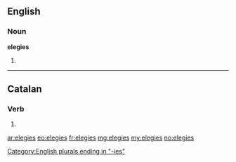 ==English==

===Noun===
'''elegies'''

# {{plural of|elegy}}

[[Category:English plurals ending in "-ies"]]

----

==Catalan==

===Verb===
{{infl|ca|verb form}}

# {{ca-verb form of|p=2|n=sg|t=impf|m=ind|elegir}}

[[ar:elegies]]
[[eo:elegies]]
[[fr:elegies]]
[[mg:elegies]]
[[my:elegies]]
[[no:elegies]]